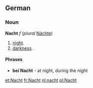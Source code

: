 ==German==
===Noun===
'''Nacht''' ''f'' (''plural'' [[Nächte]])
# [[night]].
# [[darkness]].

====Phrases====
* '''bei Nacht''' - at night, during the night

[[et:Nacht]]
[[fr:Nacht]]
[[nl:nacht]]
[[pl:Nacht]]